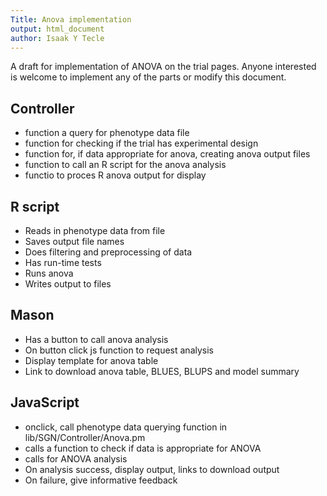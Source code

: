 ```yaml
---
Title: Anova implementation
output: html_document
author: Isaak Y Tecle
---
```


A draft for implementation of ANOVA on the trial pages. 
Anyone interested is welcome to implement any of the parts or modify this document.

## Controller
- function a query for phenotype data file
- function for checking if the trial has experimental design
- function for, if data appropriate for anova, creating anova output files
- function to call an R script for the anova analysis
- functio to proces R anova output for display

## R script
- Reads in phenotype data from file
- Saves output file names
- Does filtering and preprocessing of data
- Has run-time tests
- Runs anova
- Writes output to files

## Mason
- Has a button to call anova analysis
- On button click js function to request analysis
- Display template for anova table
- Link to download anova table, BLUES, BLUPS and model summary

## JavaScript
- onclick, call phenotype data querying function in lib/SGN/Controller/Anova.pm
- calls a function to check if data is appropriate for ANOVA
- calls for ANOVA analysis
- On analysis success, display output, links to download output
- On failure, give informative feedback
